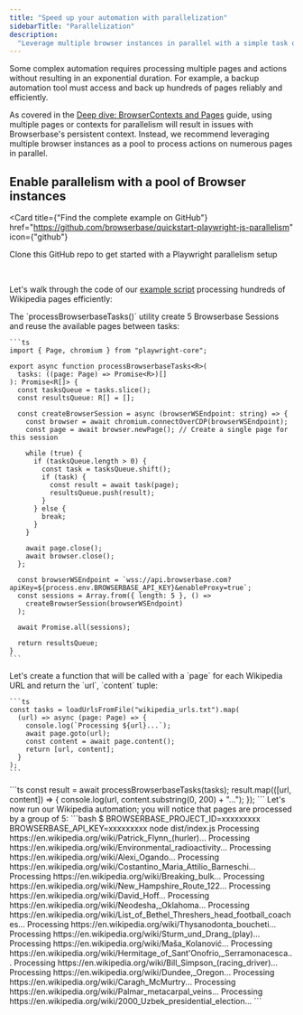 ```yaml
---
title: "Speed up your automation with parallelization"
sidebarTitle: "Parallelization"
description:
  "Leverage multiple browser instances in parallel with a simple task queue."
---
```


Some complex automation requires processing multiple pages and actions without
resulting in an exponential duration. For example, a backup automation tool must
access and back up hundreds of pages reliably and efficiently.

As covered in the
[Deep dive: BrowserContexts and Pages](/guides/browser-contexts-and-pages)
guide, using multiple pages or contexts for parallelism will result in issues
with Browserbase's persistent context. Instead, we recommend leveraging multiple
browser instances as a pool to process actions on numerous pages in parallel.

## Enable parallelism with a pool of Browser instances

<Card
  title={"Find the complete example on GitHub"}
  href="https://github.com/browserbase/quickstart-playwright-js-parallelism"
  icon={"github"}
>
  Clone this GitHub repo to get started with a Playwright parallelism setup
</Card>

<br />

Let's walk through the code of our
[example script](https://github.com/browserbase/quickstart-playwright-js-parallelism/blob/main/index.ts)
processing hundreds of Wikipedia pages efficiently:

<Steps>
  <Step title="The processBrowserbaseTasks() utility">
    The `processBrowserbaseTasks()` utility create 5 Browserbase Sessions and reuse the available pages between tasks:

    ```ts
    import { Page, chromium } from "playwright-core";

    export async function processBrowserbaseTasks<R>(
      tasks: ((page: Page) => Promise<R>)[]
    ): Promise<R[]> {
      const tasksQueue = tasks.slice();
      const resultsQueue: R[] = [];

      const createBrowserSession = async (browserWSEndpoint: string) => {
        const browser = await chromium.connectOverCDP(browserWSEndpoint);
        const page = await browser.newPage(); // Create a single page for this session

        while (true) {
          if (tasksQueue.length > 0) {
            const task = tasksQueue.shift();
            if (task) {
              const result = await task(page);
              resultsQueue.push(result);
            }
          } else {
            break;
          }
        }

        await page.close();
        await browser.close();
      };

      const browserWSEndpoint = `wss://api.browserbase.com?apiKey=${process.env.BROWSERBASE_API_KEY}&enableProxy=true`;
      const sessions = Array.from({ length: 5 }, () =>
        createBrowserSession(browserWSEndpoint)
      );

      await Promise.all(sessions);

      return resultsQueue;
    }
    ```

  </Step>
  <Step title="Creating a task to fetch each Wikipedia page">
    Let's create a function that will be called with a `page` for each Wikipedia URL and return the `url`, `content` tuple:

    ```ts
    const tasks = loadUrlsFromFile("wikipedia_urls.txt").map(
      (url) => async (page: Page) => {
        console.log(`Processing ${url}...`);
        await page.goto(url);
        const content = await page.content();
        return [url, content];
      }
    );
    ```

  </Step>
  <Step title="Passing the tasks to `processBrowserbaseTasks()` and printing the results">
    ```ts
    const result = await processBrowserbaseTasks(tasks);
    result.map(([url, content]) => {
      console.log(url, content.substring(0, 200) + "...");
    });
    ```
  </Step>
  <Step title="Run the automation">
    Let's now run our Wikipedia automation; you will notice that pages are processed by a group of 5:
    ```bash
    $ BROWSERBASE_PROJECT_ID=xxxxxxxxx BROWSERBASE_API_KEY=xxxxxxxxx node dist/index.js
    Processing https://en.wikipedia.org/wiki/Patrick_Flynn_(hurler)...
    Processing https://en.wikipedia.org/wiki/Environmental_radioactivity...
    Processing https://en.wikipedia.org/wiki/Alexi_Ogando...
    Processing https://en.wikipedia.org/wiki/Costantino_Maria_Attilio_Barneschi...
    Processing https://en.wikipedia.org/wiki/Breaking_bulk...
    Processing https://en.wikipedia.org/wiki/New_Hampshire_Route_122...
    Processing https://en.wikipedia.org/wiki/David_Hoff...
    Processing https://en.wikipedia.org/wiki/Neodesha,_Oklahoma...
    Processing https://en.wikipedia.org/wiki/List_of_Bethel_Threshers_head_football_coaches...
    Processing https://en.wikipedia.org/wiki/Thysanodonta_boucheti...
    Processing https://en.wikipedia.org/wiki/Sturm_und_Drang_(play)...
    Processing https://en.wikipedia.org/wiki/Maša_Kolanović...
    Processing https://en.wikipedia.org/wiki/Hermitage_of_Sant'Onofrio,_Serramonacesca...
    Processing https://en.wikipedia.org/wiki/Bill_Simpson_(racing_driver)...
    Processing https://en.wikipedia.org/wiki/Dundee,_Oregon...
    Processing https://en.wikipedia.org/wiki/Caragh_McMurtry...
    Processing https://en.wikipedia.org/wiki/Palmar_metacarpal_veins...
    Processing https://en.wikipedia.org/wiki/2000_Uzbek_presidential_election...
    ```
  </Step>
</Steps>

